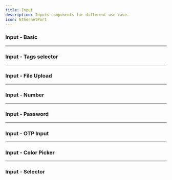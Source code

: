 ```yaml
---
title: Input
description: Inputs components for different use case.
icon: EthernetPort
---
```


### Input - Basic


<Preview link="input/input-01">
    <Input_01 />
</Preview>

---

### Input - Tags selector


<Preview link="input/input-02">
    <Input_02 />
</Preview>

---

### Input - File Upload


<Preview link="input/input-03">
    <Input_03 />
</Preview>

---

### Input - Number


<Preview link="input/input-04">
    <Input_04 />
</Preview>

---

### Input - Password


<Preview link="input/input-05">
    <Input_05 />
</Preview>

---

### Input - OTP Input


<Preview link="input/input-06">
    <Input_06 />
</Preview>

---

### Input - Color Picker


<Preview link="input/input-08">
    <Input_08 />
</Preview>

---

### Input - Selector


<Preview link="input/input-09">
    <Input_09 />
</Preview>
